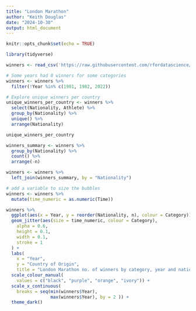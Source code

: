 ```yaml
---
title: "London Marathon"
author: "Keith Douglas"
date: "2024-10-30"
output: html_document
---
```


```r
knitr::opts_chunk$set(echo = TRUE)
```

```r
library(tidyverse)
```


```r
winners <- read_csv('https://raw.githubusercontent.com/rfordatascience/tidytuesday/master/data/2023/2023-04-25/winners.csv')
```

```r
# Some years had 0 winners for some categories
winners <- winners %>% 
  filter(!Year %in% c(1981, 1982, 2022))

# Explore unique winners per country
unique_winners_per_country <- winners %>% 
  select(Nationality, Athlete) %>% 
  group_by(Nationality) %>% 
  unique() %>% 
  arrange(Nationality)

unique_winners_per_country

winners_summary <- winners %>% 
  group_by(Nationality) %>% 
  count() %>% 
  arrange(-n)
```

```r
winners <- winners %>% 
  left_join(winners_summary, by = "Nationality")
```

```r
# add a variable to size the bubbles
winners <- winners %>% 
  mutate(time_numeric = as.numeric(Time))

winners %>% 
  ggplot(aes(x = Year, y = reorder(Nationality, n), colour = Category)) +
  geom_jitter(aes(size = time_numeric, colour = Category),
    alpha = 0.6,
    height = 0.1,
    width = 0.1,
    stroke = 1
  ) + 
  labs(
    x = "Year",
    y = "Country of Origin",
    title = "London Marathon no. of winners by category, year and nationality") +
  scale_colour_manual(
    values = c("black", "purple", "orange", "ivory")) +
  scale_x_continuous(
    breaks = seq(min(winners$Year), 
                 max(winners$Year), by = 2 )) +
  theme_dark()
```

